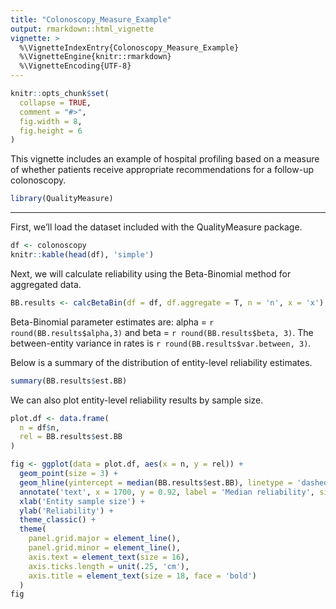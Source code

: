 ```yaml
---
title: "Colonoscopy_Measure_Example"
output: rmarkdown::html_vignette
vignette: >
  %\VignetteIndexEntry{Colonoscopy_Measure_Example}
  %\VignetteEngine{knitr::rmarkdown}
  %\VignetteEncoding{UTF-8}
---
```


```r
knitr::opts_chunk$set(
  collapse = TRUE,
  comment = "#>",
  fig.width = 8,
  fig.height = 6
)
```

This vignette includes an example of hospital profiling based on a measure of whether patients receive appropriate recommendations for a follow-up colonoscopy.

```r
library(QualityMeasure)
```


-------------------------------------------------------------

First, we'll load the dataset included with the QualityMeasure package.

```r
df <- colonoscopy
knitr::kable(head(df), 'simple')
```

Next, we will calculate reliability using the Beta-Binomial method for aggregated data.

```r
BB.results <- calcBetaBin(df = df, df.aggregate = T, n = 'n', x = 'x')
```

Beta-Binomial parameter estimates are: alpha = `r round(BB.results$alpha,3)` and beta = `r round(BB.results$beta, 3)`. The between-entity variance in rates is `r round(BB.results$var.between, 3)`.

Below is a summary of the distribution of entity-level reliability estimates.

```r
summary(BB.results$est.BB)
```
We can also plot entity-level reliability results by sample size.

```r
plot.df <- data.frame(
  n = df$n,
  rel = BB.results$est.BB
)

fig <- ggplot(data = plot.df, aes(x = n, y = rel)) +
  geom_point(size = 3) +
  geom_hline(yintercept = median(BB.results$est.BB), linetype = 'dashed', col = 'red', linewidth = 2) +
  annotate('text', x = 1700, y = 0.92, label = 'Median reliability', size = 6, col = 'red', face = 'bold') +
  xlab('Entity sample size') +
  ylab('Reliability') +
  theme_classic() +
  theme(
    panel.grid.major = element_line(),
    panel.grid.minor = element_line(),
    axis.text = element_text(size = 16),
    axis.ticks.length = unit(.25, 'cm'),
    axis.title = element_text(size = 18, face = 'bold')
  )
fig
```
